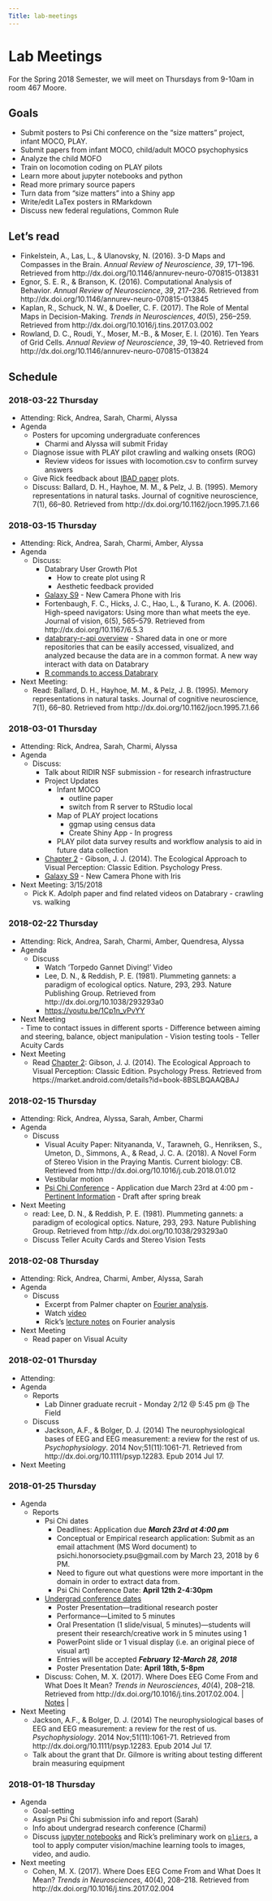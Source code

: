 ```yaml
---
Title: lab-meetings
---
```


# Lab Meetings

For the Spring 2018 Semester, we will meet on Thursdays from 9-10am in room 467 Moore.

## Goals

- Submit posters to Psi Chi conference on the "size matters" project, infant MOCO, PLAY.
- Submit papers from infant MOCO, child/adult MOCO psychophysics
- Analyze the child MOFO
- Train on locomotion coding on PLAY pilots
- Learn more about jupyter notebooks and python
- Read more primary source papers
- Turn data from "size matters" into a Shiny app
- Write/edit LaTex posters in RMarkdown
- Discuss new federal regulations, Common Rule

## Let's read

- Finkelstein, A., Las, L., & Ulanovsky, N. (2016). 3-D Maps and Compasses in the Brain. *Annual Review of Neuroscience*, *39*, 171–196. Retrieved from http://dx.doi.org/10.1146/annurev-neuro-070815-013831
- Egnor, S. E. R., & Branson, K. (2016). Computational Analysis of Behavior. *Annual Review of Neuroscience*, *39*, 217–236. Retrieved from http://dx.doi.org/10.1146/annurev-neuro-070815-013845
- Kaplan, R., Schuck, N. W., & Doeller, C. F. (2017). The Role of Mental Maps in Decision-Making. *Trends in Neurosciences*, *40*(5), 256–259. Retrieved from http://dx.doi.org/10.1016/j.tins.2017.03.002
- Rowland, D. C., Roudi, Y., Moser, M.-B., & Moser, E. I. (2016). Ten Years of Grid Cells. *Annual Review of Neuroscience*, *39*, 19–40. Retrieved from http://dx.doi.org/10.1146/annurev-neuro-070815-013824

## Schedule

### 2018-03-22 Thursday

- Attending: Rick, Andrea, Sarah, Charmi, Alyssa
- Agenda  
    - Posters for upcoming undergraduate conferences
        - Charmi and Alyssa will submit Friday
    - Diagnose issue with PLAY pilot crawling and walking onsets (ROG)
        - Review videos for issues with locomotion.csv to confirm survey answers
    - Give Rick feedback about [IBAD paper](https://github.com/PLAY-behaviorome/ibad-lets-PLAY) plots.
    - Discuss: Ballard, D. H., Hayhoe, M. M., & Pelz, J. B. (1995). Memory representations in natural tasks. Journal of cognitive neuroscience, 7(1), 66–80. Retrieved from http://dx.doi.org/10.1162/jocn.1995.7.1.66  

### 2018-03-15 Thursday  

- Attending: Rick, Andrea, Sarah, Charmi, Amber, Alyssa
- Agenda  
    - Discuss:
        - Databrary User Growth Plot  
            - How to create plot using R  
            - Aesthetic feedback provided  
        - [Galaxy S9](https://www.youtube.com/watch?v=5_-NKRVn7IQ) - New Camera Phone with Iris
        - Fortenbaugh, F. C., Hicks, J. C., Hao, L., & Turano, K. A. (2006). High-speed navigators: Using more than what meets the eye. Journal of vision, 6(5), 565–579. Retrieved from http://dx.doi.org/10.1167/6.5.3  
        - [databrary-r-api overview](https://rawgit.com/gilmore-lab/databrary-r-api/master/vignettes.html) - Shared data in one or more repositories that can be easily accessed, visualized, and analyzed because the data are in a common format. A new way interact with data on Databrary 
        - [R commands to access Databrary](https://github.com/gilmore-lab/databrary-r-api)
- Next Meeting:  
    - Read: Ballard, D. H., Hayhoe, M. M., & Pelz, J. B. (1995). Memory representations in natural tasks. Journal of cognitive neuroscience, 7(1), 66–80. Retrieved from http://dx.doi.org/10.1162/jocn.1995.7.1.66


### 2018-03-01 Thursday

- Attending: Rick, Andrea, Sarah, Charmi, Alyssa
- Agenda  
    - Discuss: 
        - Talk about RIDIR NSF submission - for research infrastructure
        - Project Updates  
            - Infant MOCO  
                - outline paper  
                - switch from R server to RStudio local  
            - Map of PLAY project locations  
                - ggmap using census data  
                - Create Shiny App - In progress 
            - PLAY pilot data survey results and workflow analysis to aid in future data collection   
        - [Chapter 2](pdfs/gibson-1979-ch-2.pdf) - Gibson, J. J. (2014). The Ecological Approach to Visual Perception: Classic Edition. Psychology Press.  
        - [Galaxy S9](https://www.youtube.com/watch?v=5_-NKRVn7IQ) - New Camera Phone with Iris
- Next Meeting: 3/15/2018
    - Pick K. Adolph paper and find related videos on Databrary - crawling vs. walking

### 2018-02-22 Thursday

- Attending: Rick, Andrea, Sarah, Charmi, Amber, Quendresa, Alyssa  
- Agenda 
    - Discuss 
        - Watch 'Torpedo Gannet Diving!' Video
        - Lee, D. N., & Reddish, P. E. (1981). Plummeting gannets: a paradigm of ecological optics. Nature, 293, 293. Nature Publishing Group. Retrieved from http://dx.doi.org/10.1038/293293a0
        - <https://youtu.be/1Cp1n_vPvYY>
- Next Meeting     
        - Time to contact issues in different sports
        - Difference between aiming and steering, balance, object manipulation
        - Vision testing tools - Teller Acuity Cards
- Next Meeting       
    - Read [Chapter 2](pdfs/gibson-1979-ch-2.pdf): Gibson, J. J. (2014). The Ecological Approach to Visual Perception: Classic Edition. Psychology Press. Retrieved from https://market.android.com/details?id=book-8BSLBQAAQBAJ  
    
### 2018-02-15 Thursday

- Attending: Rick, Andrea, Alyssa, Sarah, Amber, Charmi 
- Agenda 
    - Discuss 
        - Visual Acuity Paper: Nityananda, V., Tarawneh, G., Henriksen, S., Umeton, D., Simmons, A., & Read, J. C. A. (2018). A Novel Form of Stereo Vision in the Praying Mantis. Current biology: CB. Retrieved from http://dx.doi.org/10.1016/j.cub.2018.01.012 
        - Vestibular motion 
        - [Psi Chi Conference](http://sites.psu.edu/psichi/research-conference-2/) 
              - Application due March 23rd at 4:00 pm - [Pertinent Information](https://docs.google.com/document/d/1CBm5eAsiAbZv1Iol2dasNsdMb1KHkp4srFkl2pgE2vY/edit?usp=sharing)
              - Draft after spring break 
- Next Meeting 
    - read: Lee, D. N., & Reddish, P. E. (1981). Plummeting gannets: a paradigm of ecological optics. Nature, 293, 293. Nature Publishing Group. Retrieved from http://dx.doi.org/10.1038/293293a0
    - Discuss Teller Acuity Cards and Stereo Vision Tests


### 2018-02-08 Thursday

- Attending: Rick, Andrea, Charmi, Amber, Alyssa, Sarah
- Agenda
    - Discuss
        - Excerpt from Palmer chapter on [Fourier analysis](pdfs/20180202145140744.pdf).
        - Watch [video](https://youtu.be/spUNpyF58BY)
        - Rick's [lecture notes](https://psu-psychology.github.io/psy-525-vision-spring-2017/slides/2018-01-29-retinal-image.html#34) on Fourier analysis
        
- Next Meeting 
    - Read paper on Visual Acuity

### 2018-02-01 Thursday

- Attending:
- Agenda  
    - Reports
        - Lab Dinner graduate recruit - Monday 2/12 @ 5:45 pm @ The Field
    - Discuss
        - Jackson, A.F., & Bolger, D. J. (2014) The neurophysiological bases of EEG and EEG measurement: a review for the rest of us. *Psychophysiology*. 2014 Nov;51(11):1061-71. Retrieved from http://dx.doi.org/10.1111/psyp.12283. Epub 2014 Jul 17.

- Next Meeting

### 2018-01-25 Thursday

- Agenda
    - Reports
        - Psi Chi dates
            - Deadlines: Application due ***March 23rd at 4:00 pm***
            - Conceptual or Empirical research application: Submit as an email attachment (MS Word document) to psichi.honorsociety.psu@gmail.com by March 23, 2018 by 6 PM.
            - Need to figure out what questions were more important in the domain in order to extract data from.
            - Psi Chi Conference Date: **April 12th 2-4:30pm**
        - [Undergrad conference dates](https://undergradresearch.psu.edu/exhibition/)
             - Poster Presentation—traditional research poster
             - Performance—Limited to 5 minutes
             - Oral Presentation (1 slide/visual, 5 minutes)—students will present their research/creative work in 5 minutes using 1
             - PowerPoint slide or 1 visual display (i.e. an original piece of visual art)
             - Entries will be accepted ***February 12-March 28, 2018***
             - Poster Presentation Date: **April 18th, 5-8pm**
      - Discuss: Cohen, M. X. (2017). Where Does EEG Come From and What Does It Mean? *Trends in Neurosciences*, *40*(4), 208–218. Retrieved from http://dx.doi.org/10.1016/j.tins.2017.02.004. | [Notes](lab-mtgs/notes-cohen-2017.html) |
- Next Meeting
    - Jackson, A.F., & Bolger, D. J. (2014) The neurophysiological bases of EEG and EEG measurement: a review for the rest of us. *Psychophysiology*. 2014 Nov;51(11):1061-71. Retrieved from http://dx.doi.org/10.1111/psyp.12283. Epub 2014 Jul 17.
    - Talk about the grant that Dr. Gilmore is writing about testing different brain measuring equipment

### 2018-01-18 Thursday

- Agenda
    - Goal-setting
    - Assign Psi Chi submission info and report (Sarah)
    - Info about undergrad research conference (Charmi)
    - Discuss [jupyter notebooks](http://jupyter.org) and Rick's preliminary work on [`pliers`](https://github.com/tyarkoni/pliers), a tool to apply computer vision/machine learning tools to images, video, and audio.
- Next meeting
    - Cohen, M. X. (2017). Where Does EEG Come From and What Does It Mean? *Trends in Neurosciences*, 40(4), 208–218. Retrieved from http://dx.doi.org/10.1016/j.tins.2017.02.004
    
